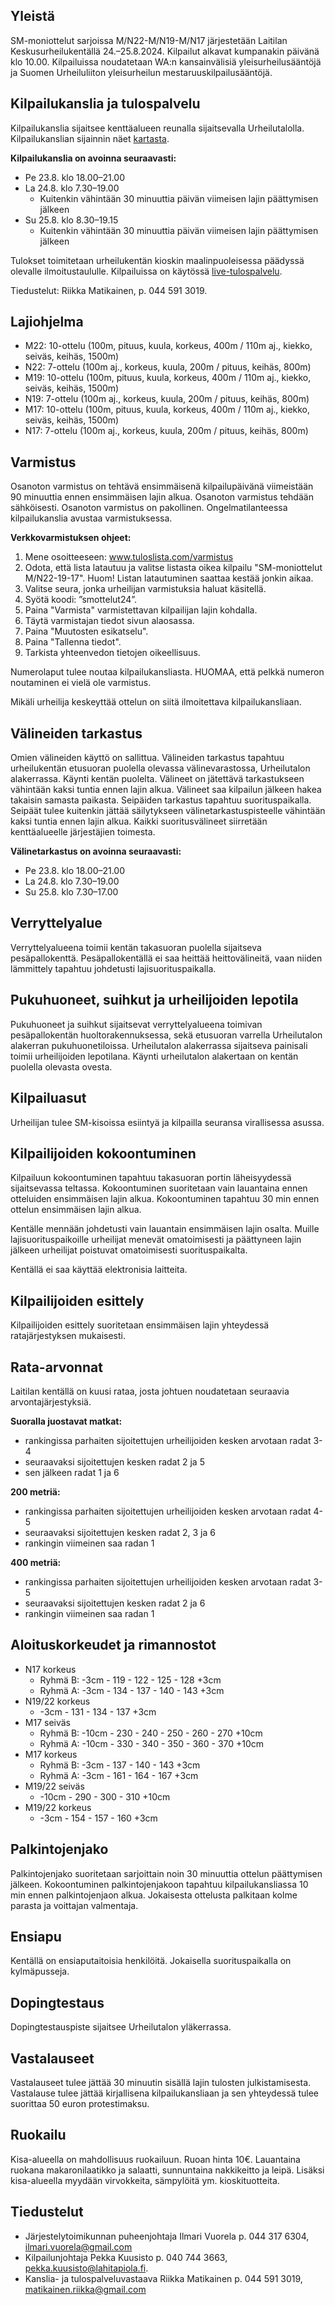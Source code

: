 ## Yleistä

SM-moniottelut sarjoissa M/N22-M/N19-M/N17 järjestetään Laitilan Keskusurheilukentällä 24.–25.8.2024. Kilpailut alkavat kumpanakin päivänä klo 10.00. Kilpailuissa noudatetaan WA:n kansainvälisiä yleisurheilusääntöjä ja Suomen Urheiluliiton yleisurheilun mestaruuskilpailusääntöjä.

## Kilpailukanslia ja tulospalvelu

Kilpailukanslia sijaitsee kenttäalueen reunalla sijaitsevalla Urheilutalolla. Kilpailukanslian sijainnin näet [kartasta](/aluekartta-laitila.pdf).

**Kilpailukanslia on avoinna seuraavasti:**

- Pe 23.8. klo 18.00–21.00
- La 24.8. klo 7.30–19.00
  - Kuitenkin vähintään 30 minuuttia päivän viimeisen lajin päättymisen jälkeen
- Su 25.8. klo 8.30–19.15
  - Kuitenkin vähintään 30 minuuttia päivän viimeisen lajin päättymisen jälkeen

Tulokset toimitetaan urheilukentän kioskin maalinpuoleisessa päädyssä olevalle ilmoitustaululle. Kilpailuissa on käytössä [live-tulospalvelu](https://live.tuloslista.com).

Tiedustelut: Riikka Matikainen, p. 044 591 3019.

## Lajiohjelma

- M22: 10-ottelu (100m, pituus, kuula, korkeus, 400m / 110m aj., kiekko, seiväs, keihäs, 1500m)
- N22: 7-ottelu (100m aj., korkeus, kuula, 200m / pituus, keihäs, 800m)
- M19: 10-ottelu (100m, pituus, kuula, korkeus, 400m / 110m aj., kiekko, seiväs, keihäs, 1500m)
- N19: 7-ottelu (100m aj., korkeus, kuula, 200m / pituus, keihäs, 800m)
- M17: 10-ottelu (100m, pituus, kuula, korkeus, 400m / 110m aj., kiekko, seiväs, keihäs, 1500m)
- N17: 7-ottelu (100m aj., korkeus, kuula, 200m / pituus, keihäs, 800m)

## Varmistus

Osanoton varmistus on tehtävä ensimmäisenä kilpailupäivänä viimeistään 90 minuuttia ennen ensimmäisen lajin alkua. Osanoton varmistus tehdään sähköisesti. Osanoton varmistus on pakollinen. Ongelmatilanteessa kilpailukanslia avustaa varmistuksessa.

**Verkkovarmistuksen ohjeet:**

1. Mene osoitteeseen: www.tuloslista.com/varmistus
2. Odota, että lista latautuu ja valitse listasta oikea kilpailu "SM-moniottelut M/N22-19-17". Huom! Listan latautuminen saattaa kestää jonkin aikaa.
3. Valitse seura, jonka urheilijan varmistuksia haluat käsitellä.
4. Syötä koodi: ”smottelut24”.
5. Paina "Varmista" varmistettavan kilpailijan lajin kohdalla.
6. Täytä varmistajan tiedot sivun alaosassa.
7. Paina "Muutosten esikatselu".
8. Paina "Tallenna tiedot".
9. Tarkista yhteenvedon tietojen oikeellisuus.

Numerolaput tulee noutaa kilpailukansliasta. HUOMAA, että pelkkä numeron noutaminen ei vielä ole varmistus.

Mikäli urheilija keskeyttää ottelun on siitä ilmoitettava kilpailukansliaan.

## Välineiden tarkastus

Omien välineiden käyttö on sallittua. Välineiden tarkastus tapahtuu urheilukentän etusuoran puolella olevassa välinevarastossa, Urheilutalon alakerrassa. Käynti kentän puolelta. Välineet on jätettävä tarkastukseen vähintään kaksi tuntia ennen lajin alkua. Välineet saa kilpailun jälkeen hakea takaisin samasta paikasta. Seipäiden tarkastus tapahtuu suorituspaikalla. Seipäät tulee kuitenkin jättää säilytykseen välinetarkastuspisteelle vähintään kaksi tuntia ennen lajin alkua. Kaikki suoritusvälineet siirretään kenttäalueelle järjestäjien toimesta.

**Välinetarkastus on avoinna seuraavasti:**

- Pe 23.8. klo 18.00–21.00
- La 24.8. klo 7.30–19.00
- Su 25.8. klo 7.30–17.00

## Verryttelyalue

Verryttelyalueena toimii kentän takasuoran puolella sijaitseva pesäpallokenttä. Pesäpallokentällä ei saa heittää heittovälineitä, vaan niiden lämmittely tapahtuu johdetusti lajisuorituspaikalla.

## Pukuhuoneet, suihkut ja urheilijoiden lepotila

Pukuhuoneet ja suihkut sijaitsevat verryttelyalueena toimivan pesäpallokentän huoltorakennuksessa, sekä etusuoran varrella Urheilutalon alakerran pukuhuonetiloissa. Urheilutalon alakerrassa sijaitseva painisali toimii urheilijoiden lepotilana. Käynti urheilutalon alakertaan on kentän puolella olevasta ovesta.

## Kilpailuasut

Urheilijan tulee SM-kisoissa esiintyä ja kilpailla seuransa virallisessa asussa.

## Kilpailijoiden kokoontuminen

Kilpailuun kokoontuminen tapahtuu takasuoran portin läheisyydessä sijaitsevassa teltassa. Kokoontuminen suoritetaan vain lauantaina ennen otteluiden ensimmäisen lajin alkua. Kokoontuminen tapahtuu 30 min ennen ottelun ensimmäisen lajin alkua.

Kentälle mennään johdetusti vain lauantain ensimmäisen lajin osalta. Muille lajisuorituspaikoille urheilijat menevät omatoimisesti ja päättyneen lajin jälkeen urheilijat poistuvat omatoimisesti suorituspaikalta.

Kentällä ei saa käyttää elektronisia laitteita.

## Kilpailijoiden esittely

Kilpailijoiden esittely suoritetaan ensimmäisen lajin yhteydessä ratajärjestyksen mukaisesti.

## Rata-arvonnat

Laitilan kentällä on kuusi rataa, josta johtuen noudatetaan seuraavia arvontajärjestyksiä.

**Suoralla juostavat matkat:**

- rankingissa parhaiten sijoitettujen urheilijoiden kesken arvotaan radat 3-4
- seuraavaksi sijoitettujen kesken radat 2 ja 5
- sen jälkeen radat 1 ja 6

**200 metriä:**

- rankingissa parhaiten sijoitettujen urheilijoiden kesken arvotaan radat 4-5
- seuraavaksi sijoitettujen kesken radat 2, 3 ja 6
- rankingin viimeinen saa radan 1

**400 metriä:**

- rankingissa parhaiten sijoitettujen urheilijoiden kesken arvotaan radat 3-5
- seuraavaksi sijoitettujen kesken radat 2 ja 6
- rankingin viimeinen saa radan 1

## Aloituskorkeudet ja rimannostot

- N17 korkeus
  - Ryhmä B: -3cm - 119 - 122 - 125 - 128 +3cm
  - Ryhmä A: -3cm - 134 - 137 - 140 - 143 +3cm
- N19/22 korkeus
  - -3cm - 131 - 134 - 137 +3cm
- M17 seiväs
  - Ryhmä B: -10cm - 230 - 240 - 250 - 260 - 270 +10cm
  - Ryhmä A: -10cm - 330 - 340 - 350 - 360 - 370 +10cm
- M17 korkeus
  - Ryhmä B: -3cm - 137 - 140 - 143 +3cm
  - Ryhmä A: -3cm - 161 - 164 - 167 +3cm
- M19/22 seiväs
  - -10cm - 290 - 300 - 310 +10cm
- M19/22 korkeus
  - -3cm - 154 - 157 - 160 +3cm

## Palkintojenjako

Palkintojenjako suoritetaan sarjoittain noin 30 minuuttia ottelun päättymisen jälkeen. Kokoontuminen palkintojenjakoon tapahtuu kilpailukansliassa 10 min ennen palkintojenjaon alkua. Jokaisesta ottelusta palkitaan kolme parasta ja voittajan valmentaja.

## Ensiapu

Kentällä on ensiaputaitoisia henkilöitä. Jokaisella suorituspaikalla on kylmäpusseja.

## Dopingtestaus

Dopingtestauspiste sijaitsee Urheilutalon yläkerrassa.

## Vastalauseet

Vastalauseet tulee jättää 30 minuutin sisällä lajin tulosten julkistamisesta. Vastalause tulee jättää kirjallisena kilpailukansliaan ja sen yhteydessä tulee suorittaa 50 euron protestimaksu.

## Ruokailu

Kisa-alueella on mahdollisuus ruokailuun. Ruoan hinta 10€. Lauantaina ruokana makaronilaatikko ja salaatti, sunnuntaina nakkikeitto ja leipä. Lisäksi kisa-alueella myydään virvokkeita, sämpylöitä ym. kioskituotteita.

## Tiedustelut

- Järjestelytoimikunnan puheenjohtaja Ilmari Vuorela p. 044 317 6304, ilmari.vuorela@gmail.com
- Kilpailunjohtaja Pekka Kuusisto p. 040 744 3663, pekka.kuusisto@lahitapiola.fi.
- Kanslia- ja tulospalveluvastaava Riikka Matikainen p. 044 591 3019, matikainen.riikka@gmail.com
